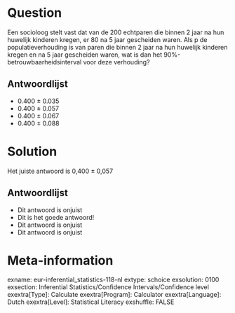 Question
========
Een socioloog stelt vast dat van de 200 echtparen die binnen 2 jaar na hun huwelijk kinderen kregen, er 80 na 5 jaar gescheiden waren. Als p de populatieverhouding is van paren die binnen 2 jaar na hun huwelijk kinderen kregen en na 5 jaar gescheiden waren, wat is dan het 90%-betrouwbaarheidsinterval voor deze verhouding?

Antwoordlijst
----------
* 0.400 ± 0.035
* 0.400 ± 0.057
* 0.400 ± 0.067
* 0.400 ± 0.088


Solution
========
Het juiste antwoord is 0,400 ± 0,057

Antwoordlijst
----------
* Dit antwoord is onjuist
* Dit is het goede antwoord!
* Dit antwoord is onjuist
* Dit antwoord is onjuist

Meta-information
================
exname: eur-inferential_statistics-118-nl
extype: schoice
exsolution: 0100
exsection: Inferential Statistics/Confidence Intervals/Confidence level
exextra[Type]: Calculate
exextra[Program]: Calculator
exextra[Language]: Dutch
exextra[Level]: Statistical Literacy
exshuffle: FALSE
